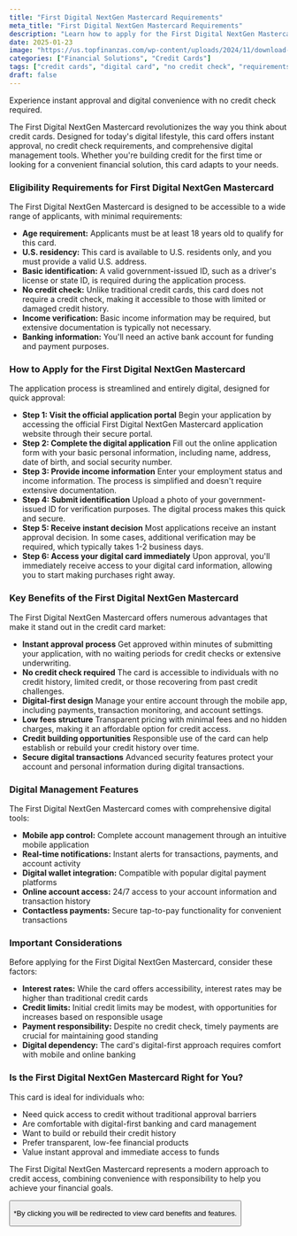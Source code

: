 ```yaml
---
title: "First Digital NextGen Mastercard Requirements"
meta_title: "First Digital NextGen Mastercard Requirements"
description: "Learn how to apply for the First Digital NextGen Mastercard. Discover eligibility requirements, application steps, and benefits."
date: 2025-01-23
image: "https://us.topfinanzas.com/wp-content/uploads/2024/11/download-13-1024x536.webp"
categories: ["Financial Solutions", "Credit Cards"]
tags: ["credit cards", "digital card", "no credit check", "requirements"]
draft: false
---
```


Experience instant approval and digital convenience with no credit check required.

The First Digital NextGen Mastercard revolutionizes the way you think about credit cards. Designed for today's digital lifestyle, this card offers instant approval, no credit check requirements, and comprehensive digital management tools. Whether you're building credit for the first time or looking for a convenient financial solution, this card adapts to your needs.

### Eligibility Requirements for First Digital NextGen Mastercard

The First Digital NextGen Mastercard is designed to be accessible to a wide range of applicants, with minimal requirements:

* **Age requirement:** Applicants must be at least 18 years old to qualify for this card.
* **U.S. residency:** This card is available to U.S. residents only, and you must provide a valid U.S. address.
* **Basic identification:** A valid government-issued ID, such as a driver's license or state ID, is required during the application process.
* **No credit check:** Unlike traditional credit cards, this card does not require a credit check, making it accessible to those with limited or damaged credit history.
* **Income verification:** Basic income information may be required, but extensive documentation is typically not necessary.
* **Banking information:** You'll need an active bank account for funding and payment purposes.

### How to Apply for the First Digital NextGen Mastercard

The application process is streamlined and entirely digital, designed for quick approval:

* **Step 1: Visit the official application portal**
    Begin your application by accessing the official First Digital NextGen Mastercard application website through their secure portal.
* **Step 2: Complete the digital application**
    Fill out the online application form with your basic personal information, including name, address, date of birth, and social security number.
* **Step 3: Provide income information**
    Enter your employment status and income information. The process is simplified and doesn't require extensive documentation.
* **Step 4: Submit identification**
    Upload a photo of your government-issued ID for verification purposes. The digital process makes this quick and secure.
* **Step 5: Receive instant decision**
    Most applications receive an instant approval decision. In some cases, additional verification may be required, which typically takes 1-2 business days.
* **Step 6: Access your digital card immediately**
    Upon approval, you'll immediately receive access to your digital card information, allowing you to start making purchases right away.

### Key Benefits of the First Digital NextGen Mastercard

The First Digital NextGen Mastercard offers numerous advantages that make it stand out in the credit card market:

* **Instant approval process**
    Get approved within minutes of submitting your application, with no waiting periods for credit checks or extensive underwriting.
* **No credit check required**
    The card is accessible to individuals with no credit history, limited credit, or those recovering from past credit challenges.
* **Digital-first design**
    Manage your entire account through the mobile app, including payments, transaction monitoring, and account settings.
* **Low fees structure**
    Transparent pricing with minimal fees and no hidden charges, making it an affordable option for credit access.
* **Credit building opportunities**
    Responsible use of the card can help establish or rebuild your credit history over time.
* **Secure digital transactions**
    Advanced security features protect your account and personal information during digital transactions.

### Digital Management Features

The First Digital NextGen Mastercard comes with comprehensive digital tools:

* **Mobile app control:** Complete account management through an intuitive mobile application
* **Real-time notifications:** Instant alerts for transactions, payments, and account activity
* **Digital wallet integration:** Compatible with popular digital payment platforms
* **Online account access:** 24/7 access to your account information and transaction history
* **Contactless payments:** Secure tap-to-pay functionality for convenient transactions

### Important Considerations

Before applying for the First Digital NextGen Mastercard, consider these factors:

* **Interest rates:** While the card offers accessibility, interest rates may be higher than traditional credit cards
* **Credit limits:** Initial credit limits may be modest, with opportunities for increases based on responsible usage
* **Payment responsibility:** Despite no credit check, timely payments are crucial for maintaining good standing
* **Digital dependency:** The card's digital-first approach requires comfort with mobile and online banking

### Is the First Digital NextGen Mastercard Right for You?

This card is ideal for individuals who:

* Need quick access to credit without traditional approval barriers
* Are comfortable with digital-first banking and card management
* Want to build or rebuild their credit history
* Prefer transparent, low-fee financial products
* Value instant approval and immediate access to funds

The First Digital NextGen Mastercard represents a modern approach to credit access, combining convenience with responsibility to help you achieve your financial goals.

<Button label="See Benefits" link="/financial-solutions/first-digital-nextgen-mastercard-benefits" />

<p class="text-sm mt-2">*By clicking you will be redirected to view card benefits and features.</p>
